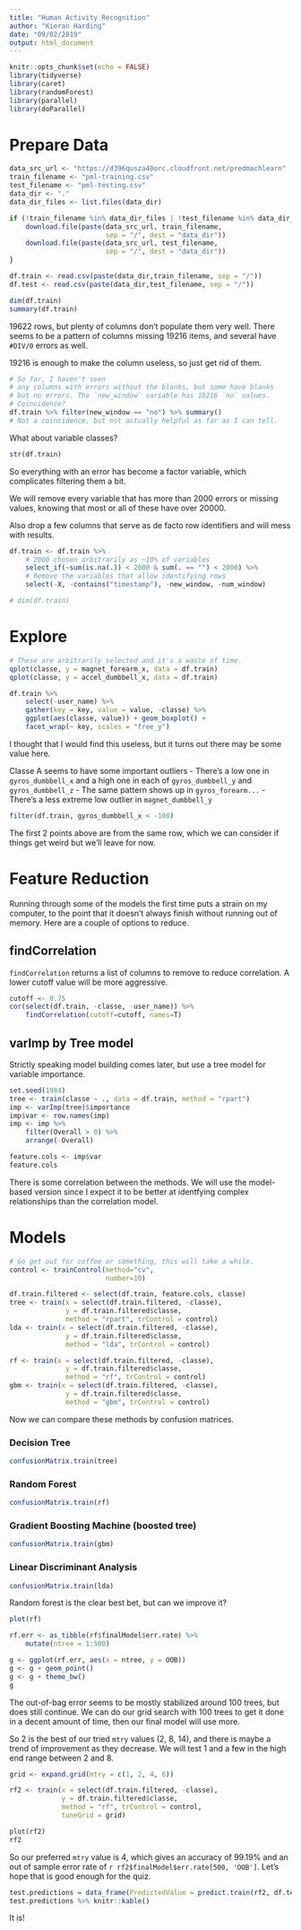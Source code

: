 ```yaml
---
title: "Human Activity Recognition"
author: "Kieran Harding"
date: "09/02/2019"
output: html_document
---
```


```r
knitr::opts_chunk$set(echo = FALSE)
library(tidyverse)
library(caret)
library(randomForest)
library(parallel)
library(doParallel)
```

# Prepare Data
```r
data_src_url <- "https://d396qusza40orc.cloudfront.net/predmachlearn"
train_filename <- "pml-training.csv"
test_filename <- "pml-testing.csv"
data_dir <- "."
data_dir_files <- list.files(data_dir)

if (!train_filename %in% data_dir_files | !test_filename %in% data_dir_files) {
    download.file(paste(data_src_url, train_filename, 
                        sep = "/", dest = "data_dir"))
    download.file(paste(data_src_url, test_filename, 
                        sep = "/", dest = "data_dir"))
}
```

```r
df.train <- read.csv(paste(data_dir,train_filename, sep = "/"))
df.test <- read.csv(paste(data_dir,test_filename, sep = "/"))
```

```r
dim(df.train)
summary(df.train)
```

19622 rows, but plenty of columns don't populate them very well.
There seems to be a pattern of columns missing 19216 items, 
and several have `#DIV/0` errors as well. 

19216 is enough to make the column useless, so just get rid of 
them.


```r
# So far, I haven't seen 
# any columns with errors without the blanks, but some have blanks
# but no errors. The `new_window` variable has 19216 `no` values.
# Coincidence?
df.train %>% filter(new_window == "no") %>% summary()
# Not a coincidence, but not actually helpful as far as I can tell.
```

What about variable classes?
```r
str(df.train)
```

So everything with an error has become a factor variable, which
complicates filtering them a bit. 

We will remove every variable that has more than 2000 errors or
missing values, knowing that most or all of these have over
20000.

Also drop a few columns that serve as de facto row identifiers
and will mess with results.

```r
df.train <- df.train %>% 
    # 2000 chosen arbitrarily as ~10% of variables
    select_if(~sum(is.na(.)) < 2000 & sum(. == "") < 2000) %>%
    # Remove the variables that allow identifying rows
    select(-X, -contains("timestamp"), -new_window, -num_window)

# dim(df.train)
```

# Explore
```r
# These are arbitrarily selected and it's a waste of time.
qplot(classe, y = magnet_forearm_x, data = df.train)
qplot(classe, y = accel_dumbbell_x, data = df.train)
```

```r
df.train %>% 
    select(-user_name) %>%
    gather(key = key, value = value, -classe) %>%
    ggplot(aes(classe, value)) + geom_boxplot() +
    facet_wrap(~ key, scales = "free_y")

```

I thought that I would find this useless, but it turns out there
may be some value here.

Classe A seems to have some important outliers
 - There's a low one in `gyros_dumbbell_x` and a high one in each
 of `gyros_dumbbell_y` and `gyros_dumbbell_z`
 - The same pattern shows up in `gyros_forearm...`
 - There's a less extreme low outlier in `magnet_dumbbell_y`
 
 
```r
filter(df.train, gyros_dumbbell_x < -100)
```

The first 2 points above are from the same row, which we
can consider if things get weird but we'll leave for now.

# Feature Reduction
Running through some of the models the first time puts a strain
on my computer, to the point that it doesn't always finish
without running out of memory. Here are a couple of options to
reduce.

## findCorrelation

`findCorrelation` returns a list of columns to remove to reduce
correlation. A lower cutoff value will be more aggressive.

```r
cutoff <- 0.75
cor(select(df.train, -classe, -user_name)) %>%
    findCorrelation(cutoff=cutoff, names=T)
```

## varImp by Tree model

Strictly speaking model building comes later, but use a tree
model for variable importance.

```r
set.seed(1984)
tree <- train(classe ~ ., data = df.train, method = "rpart")
imp <- varImp(tree)$importance 
imp$var <- row.names(imp) 
imp <- imp %>% 
    filter(Overall > 0) %>%
    arrange(-Overall)

feature.cols <- imp$var
feature.cols
```

There is some correlation between the methods. We will use the 
model-based version since I expect it to be better at identfying
complex relationships than the correlation model.

# Models
```r
# Go get out for coffee or something, this will take a while.
control <- trainControl(method="cv", 
                        number=10)

df.train.filtered <- select(df.train, feature.cols, classe)
tree <- train(x = select(df.train.filtered, -classe), 
              y = df.train.filtered$classe,
              method = "rpart", trControl = control)
lda <- train(x = select(df.train.filtered, -classe), 
              y = df.train.filtered$classe,
              method = "lda", trControl = control)

rf <- train(x = select(df.train.filtered, -classe), 
              y = df.train.filtered$classe,
              method = "rf", trControl = control)
gbm <- train(x = select(df.train.filtered, -classe), 
              y = df.train.filtered$classe,
              method = "gbm", trControl = control)
```

Now we can compare these methods by confusion matrices.

### Decision Tree
```r
confusionMatrix.train(tree)
```

### Random Forest
```r
confusionMatrix.train(rf)
```

### Gradient Boosting Machine (boosted tree)
```r
confusionMatrix.train(gbm)
```

### Linear Discriminant Analysis
```r
confusionMatrix.train(lda)
```

Random forest is the clear best bet, but can we improve it?

```r
plot(rf)
```

```r
rf.err <- as_tibble(rf$finalModel$err.rate) %>%
    mutate(ntree = 1:500)

g <- ggplot(rf.err, aes(x = ntree, y = OOB))
g <- g + geom_point()
g <- g + theme_bw()
g
```

The out-of-bag error seems to be mostly stabilized around 100
trees, but does still continue. We can do our grid search with
100 trees  to get it done in a decent amount of time, then our
final model will use more.

So 2 is the best of our tried `mtry` values (2, 8, 14), and 
there is maybe a trend of improvement as they decrease. We will
test 1 and a few in the high end range between 2 and 8.
 
```r
grid <- expand.grid(mtry = c(1, 2, 4, 6))

rf2 <- train(x = select(df.train.filtered, -classe),
             y = df.train.filtered$classe,
             method = "rf", trControl = control, 
             tuneGrid = grid)

```

```r
plot(rf2)
rf2
```

So our preferred `mtry` value is 4, which gives an accuracy of 
99.19% and an out of sample error rate of
`r rf2$finalModel$err.rate[500, 'OOB']`.
Let's hope that is good enough for the quiz.

```r
test.predictions = data_frame(PredictedValue = predict.train(rf2, df.test))
test.predictions %>% knitr::kable()
```

It is!

